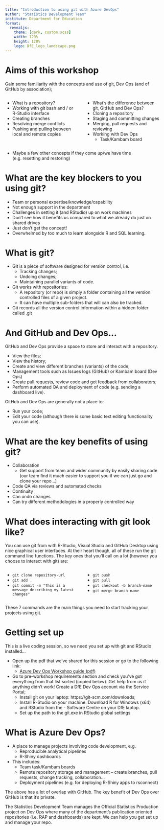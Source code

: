 ```yaml
---
title: "Introduction to using git with Azure DevOps"
author: "Statistics Development Team"
institute: Department for Education
format:
  revealjs: 
    theme: [dark, custom.scss]
    width: 120%
    height: 120%
    logo: DfE_logo_landscape.png
---
```


# Aims of this workshop

Gain some familiarity with the concepts and use of git, Dev Ops (and of GitHub by association);

:::: {.columns}
::: {.column width="50%"}
- What is a repository?
- Working with git bash and / or R-Studio interface
- Creating branches
- Resolving merge conflicts
- Pushing and pulling between local and remote copies
:::
::: {.column width="50%"}
- What’s the difference between git, GitHub and Dev Ops?
- Cloning a repository
- Staging and committing changes
- Merging, pull requests and reviewing
- Working with Dev Ops
  - Task/Kambam board
:::
::::

- Maybe a few other concepts if they come up/we have time (e.g. resetting and restoring)

# What are the key blockers to you using git?

- Team or personal expertise/knowledge/capability
- Not enough support in the department
- Challenges in setting it (and RStudio) up on work machines
- Don’t see how it benefits us compared to what we already do just on shared drives
- Just don’t get the concept!
- Overwhelmed by too much to learn alongside R and SQL learning.

# What is git?

- Git is a piece of software designed for version control, i.e.
  - Tracking changes;
  - Undoing changes;
  - Maintaining parallel variants of code.
- Git works with repositories:
  - A repository (or repo) is simply a folder containing all the version controlled files of a given project.
  - It can have multiple sub-folders that will can also be tracked.
- Git records all the version control information within a hidden folder called .git 

# And GitHub and Dev Ops…

GitHub and Dev Ops provide a space to store and interact with a repository.

- View the files;
- View the history;
- Create and view different branches (variants) of the code;
- Management tools such as Issues logs (GitHub) or Kambam board (Dev Ops)
- Create pull requests, review code and get feedback from collaborators;
- Perform automated QA and deployment of code (e.g. sending a dashboard live).

GitHub and Dev Ops are generally not a place to:

- Run your code;
- Edit your code (although there is some basic text editing functionality you can use).

# What are the key benefits of using git?

- Collaboration
  - Get support from team and wider community by easily sharing code (our team find it much easier to support you if we can just go and clone your repo…)
- Code QA via reviews and automated checks
- Continuity
- Can undo changes
- Can try different methodologies in a properly controlled way

# What does interacting with git look like?

You can use git from with R-Studio, Visual Studio and GitHub Desktop using nice graphical user interfaces. At their heart though, all of these run the git command line functions. The key ones that you'll call on a lot (however you choose to interact with git) are:

:::: {.columns}

::: {.column width="50%"}
- `git clone repository-url`
- `git add .`
- `git commit -m "This is a message describing my latest changes"`
:::

::: {.column width="50%"}
- `git push`
- `git pull`
- `git checkout -b branch-name`
- `git merge branch-name`
:::
::::

These 7 commands are the main things you need to start tracking your projects using git.

# Getting set up

This is a live coding session, so we need you set up with git and RStudio installed…

- Open up the pdf that we’ve shared for this session or go to the following link:
  - [Azure Dev Ops Workshop guide (pdf)](https://github.com/dfe-analytical-services/techskills_workshops/blob/main/workshop_DevOps.pdf)
- Go to pre-workshop requirements section and check you’ve got everything from that list sorted (copied below). Get help from us if anything didn’t work!
Create a DfE Dev Ops account via the Service Portal;
  - Install git on your laptop: https://git-scm.com/downloads;
  - Install R-Studio on your machine: Download R for Windows (x64) and RStudio from the    - Software Centre on your DfE laptop.
  - Set up the path to the git.exe in RStudio global settings
  
# What is Azure Dev Ops?

- A place to manage projects involving code development, e.g.
  - Reproducible analytical pipelines
  - R-Shiny dashboards
- This includes:
  - Team task/Kambam boards
  - Remote repository storage and management
    – create branches, pull requests, change tracking, collaboration…
  - Deployment pipelines (e.g. for deploying R-Shiny apps to rsconnect)

The above has a lot of overlap with GitHub. The key benefit of Dev Ops over GitHub is that it’s private.

The Statistics Development Team manages the Official Statistics Production project on Dev Ops where many of the department’s publication oriented repositories (i.e. RAP and dashboards) are kept. We can help you get set up and manage your repo.
